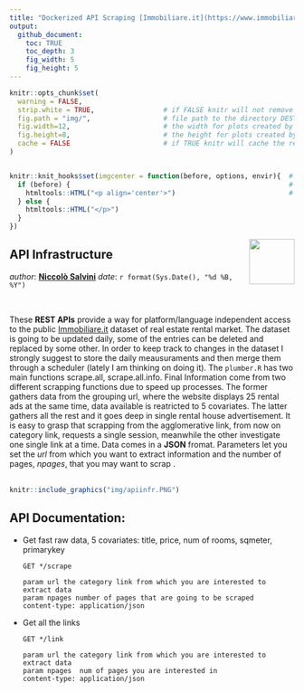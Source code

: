 ```yaml
---
title: "Dockerized API Scraping [Immobiliare.it](https://www.immobiliare.it/)"
output: 
  github_document:
    toc: TRUE
    toc_depth: 3
    fig_width: 5
    fig_height: 5
---
```


<!-- README.md is generated from README.Rmd. Please edit that file -->




```r
knitr::opts_chunk$set(
  warning = FALSE,  
  strip.white = TRUE,                 # if FALSE knitr will not remove white spaces at the beg or end
  fig.path = "img/",                  # file path to the directory DESTINATION where knitr shall store the
  fig.width=12,                       # the width for plots created by code chunk
  fig.height=8,                       # the height for plots created by code chunk
  cache = FALSE                       # if TRUE knitr will cache the results to reuse in future knits
)


knitr::knit_hooks$set(imgcenter = function(before, options, envir){  # to center image 
  if (before) {                                                      # add imgcenter = TRUE
    htmltools::HTML("<p align='center'>")                            # to the chunk options
  } else {
    htmltools::HTML("</p>")
  }
})
```



<img src="img/logo.png" align="right" height="80" />
 
## API Infrastructure

_author_: **[Niccolò Salvini](https://niccolosalvini.netlify.app/)**
_date_: `r format(Sys.Date(), "%d %B, %Y")`


<br> 



These **REST APIs** provide a way for platform/language independent access to the public [Immobiliare.it](https://www.immobiliare.it/) dataset of real estate rental market. The dataset is going to be updated  daily, some of the entries can be deleted and replaced by some other. In order to keep track to changes in the dataset I strongly suggest to store the daily meausuraments and then merge them through a scheduler (lately I am thinking on doing it). The `plumber.R` has two main functions scrape.all, scrape.all.info. Final Information come from two different scrapping functions due to speed up processes. The former gathers data from the grouping url, where the website displays 25 rental ads at the same time, data available is reatricted to 5 covariates. The latter gathers all the rest and it goes deep in single rental house advertisement. It is easy to grasp that scrapping from the agglomerative link, from now on category link, requests a single session, meanwhile the other investigate one single link at a time.  Data comes in a **JSON** fromat. Parameters let you set the *url* from which you want to extract information and the number of pages, *npages*, that you may want to scrap  .<br><br>


```r
knitr::include_graphics("img/apiinfr.PNG") 
```


## API Documentation:  

- Get fast raw data, 5 covariates: title, price, num of rooms, sqmeter, primarykey

      GET */scrape

      param url the category link from which you are interested to extract data
      param npages number of pages that are going to be scraped
      content-type: application/json 

- Get all the links 

      GET */link

      param url the category link from which you are interested to extract data
      param npages  num of pages you are interested in
      content-type: application/json 

 